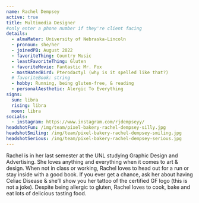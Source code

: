 ```yaml
---
name: Rachel Dempsey
active: true
title: Multimedia Designer
#only enter a phone number if they're client facing
details:
  - almaMater: University of Nebraska-Lincoln
  - pronoun: she/her
  - joinedPB: August 2022
  - favoriteThing: Country Music
  - leastFavoriteThing: Gluten
  - favoriteMovie: Fantastic Mr. Fox
  - mostHatedBird: Pterodactyl (why is it spelled like that?)
  # favoriteBook: string
  - hobby: Running, being gluten-free, & reading
  - personalAesthetic: Alergic To Everything
signs:
  sun: libra
  rising: libra
  moon: libra
socials:
  - instagram: https://www.instagram.com/rjdempseyy/
headshotFun: /img/team/pixel-bakery-rachel-dempsey-silly.jpg
headshotSmiling: /img/team/pixel-bakery-rachel-dempsey-smiling.jpg
headshotSerious: /img/team/pixel-bakery-rachel-dempsey-serious.jpg
---
```


Rachel is in her last semester at the UNL studying Graphic Design and Advertising. She loves anything and everything when it comes to art & design. When not in class or working, Rachel loves to head out for a run or stay inside with a good book. If you ever get a chance, ask her about having Celiac Disease & she’ll show you her tattoo of the certified GF logo (this is not a joke). Despite being allergic to gluten, Rachel loves to cook, bake and eat lots of delicious tasting food. 